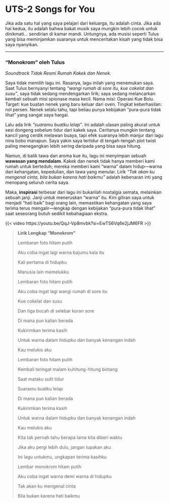 # UTS-2 Songs for You

Jika ada satu hal yang saya pelajari dari keluarga, itu adalah cinta. Jika ada hal kedua, itu adalah bahwa bakat musik saya mungkin lebih cocok untuk dinikmati... sendirian di kamar mandi. Untungnya, ada musisi seperti Tulus yang bisa meminjamkan suaranya untuk menceritakan kisah yang tidak bisa saya nyanyikan.

---

### "Monokrom" oleh Tulus

*Soundtrack Tidak Resmi Rumah Kakek dan Nenek.*

Saya tidak memilih lagu ini. Rasanya, lagu inilah yang menemukan saya. Saat Tulus bernyanyi tentang *"wangi rumah di sore itu, kue cokelat dan susu"*, saya tidak sedang mendengarkan lirik; saya sedang melancarkan kembali sebuah misi spionase masa kecil. Nama misi: Operasi Kue Bolu. Target: kue buatan nenek yang baru keluar dari oven. Tingkat keberhasilan: nol persen. Nenek selalu tahu, tapi beliau punya kebijakan "pura-pura tidak lihat" yang sangat saya hargai.

Lalu ada lirik *"suaramu buatku lelap"*. Ini adalah ulasan paling akurat untuk sesi dongeng sebelum tidur dari kakek saya. Ceritanya mungkin tentang kancil yang cerdik melawan buaya, tapi efek suaranya lebih manjur dari lagu nina bobo manapun. Saya yakin saya tertidur di tengah-tengah plot twist paling menegangkan lebih sering daripada yang bisa saya hitung.

Namun, di balik tawa dan aroma kue itu, lagu ini menyimpan sebuah **wawasan yang mendalam**. Kakek dan nenek tidak hanya memberi kami rumah untuk berteduh; mereka memberi kami "warna" dalam hidup—warna dari kehangatan, kepedulian, dan tawa yang menular. Lirik *"Tak akan ku mengenal cinta, bila bukan karena hati baikmu"* adalah kebenaran inti yang menopang seluruh cerita saya.

Maka, **inspirasi** terbesar dari lagu ini bukanlah nostalgia semata, melainkan sebuah janji. Janji untuk meneruskan "warna" itu. Kini giliran saya untuk menjadi "hati baik" bagi orang lain, memastikan kehangatan yang saya terima terus mengalir—lengkap dengan kebijakan "pura-pura tidak lihat" saat seseorang butuh sedikit kebahagiaan ekstra.

{{< video https://youtu.be/QqJ-Vp8mvbk?si=EwTS6Vq6e2jJM6FR >}}

> **Lirik Lengkap "Monokrom"**
>
> Lembaran foto hitam putih
>
> Aku coba ingat lagi warna bajumu kala itu
>
> Kali pertama di hidupku
>
> Manusia lain memelukku
>
> Lembaran foto hitam putih
>
> Aku coba ingat lagi wangi rumah di sore itu
>
> Kue cokelat dan susu
>
> Dan tiga bocah di selebar koran sore
>
> Di mana pun kalian berada
>
> Kukirimkan terima kasih
>
> Untuk warna dalam hidupku dan banyak kenangan indah
>
> Kau melukis aku
>
> Lembaran foto hitam putih
>
> Kembali teringat malam kuhitung-hitung bintang
>
> Saat mataku sulit tidur
>
> Suaramu buatku lelap
>
> Di mana pun kalian berada
>
> Kukirimkan terima kasih
>
> Untuk warna dalam hidupku dan banyak kenangan indah
>
> Kau melukis aku
>
> Kita tak pernah tahu berapa lama kita diberi waktu
>
> Jika aku pergi lebih dulu, jangan lupakan aku
>
> Ini lagu untukmu, ungkapan terima kasihku
>
> Lembar monokrom hitam putih
>
> Aku coba ingat warna demi warna di hidupku
>
> Tak akan ku mengenal cinta
>
> Bila bukan karena hati baikmu